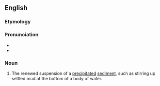 ==English==


===Etymology===

{{prefix|re|suspension}}

===Pronunciation===

*{{IPA|ɹisʌˈspɛnʃən}}
*{{rhymes|ɛnʃən}}

===Noun===
{{en-noun}}

#{{ecology}} The renewed suspension of a [[precipitate]]d [[sediment]], such as stirring up settled mud at the bottom of a body of water.